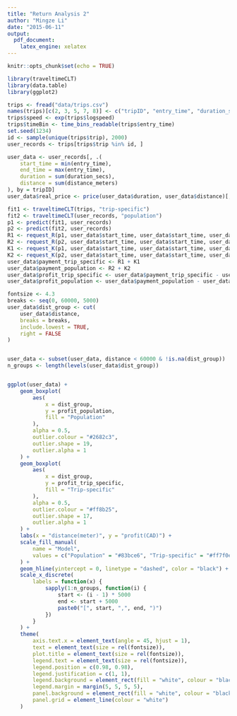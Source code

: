 ```yaml
---
title: "Return Analysis 2"
author: "Mingze Li"
date: "2015-06-11"
output:
  pdf_document:
    latex_engine: xelatex
---
```


```r
knitr::opts_chunk$set(echo = TRUE)
```

```r
library(traveltimeCLT)
library(data.table)
library(ggplot2)
```

```r
trips <- fread("data/trips.csv")
names(trips)[c(2, 3, 5, 7, 8)] <- c("tripID", "entry_time", "duration_secs", "distance_meters", "linkID")
trips$speed <- exp(trips$logspeed)
trips$timeBin <- time_bins_readable(trips$entry_time)
set.seed(1234)
id <- sample(unique(trips$trip), 2000)
user_records <- trips[trips$trip %in% id, ]
```

```r
user_data <- user_records[, .(
    start_time = min(entry_time),
    end_time = max(entry_time),
    duration = sum(duration_secs),
    distance = sum(distance_meters)
), by = tripID]
user_data$real_price <- price(user_data$duration, user_data$distance)[, 1]
```
```r
fit1 <- traveltimeCLT(trips, "trip-specific")
fit2 <- traveltimeCLT(user_records, "population")
p1 <- predict(fit1, user_records)
p2 <- predict(fit2, user_records)
R1 <- request_R(p1, user_data$start_time, user_data$start_time, user_data$distance, risk_free = 0)
R2 <- request_R(p2, user_data$start_time, user_data$start_time, user_data$distance, risk_free = 0)
K1 <- request_K(p1, user_data$start_time, user_data$start_time, user_data$distance, risk_free = 0)
K2 <- request_K(p2, user_data$start_time, user_data$start_time, user_data$distance, risk_free = 0)
user_data$payment_trip_specific <- R1 + K1
user_data$payment_population <- R2 + K2
user_data$profit_trip_specific <- user_data$payment_trip_specific - user_data$real_price
user_data$profit_population <- user_data$payment_population - user_data$real_price
```
```r
fontsize <- 4.3
breaks <- seq(0, 60000, 5000)
user_data$dist_group <- cut(
    user_data$distance,
    breaks = breaks,
    include.lowest = TRUE,
    right = FALSE
)


user_data <- subset(user_data, distance < 60000 & !is.na(dist_group))
n_groups <- length(levels(user_data$dist_group))


ggplot(user_data) +
    geom_boxplot(
        aes(
            x = dist_group,
            y = profit_population,
            fill = "Population"
        ),
        alpha = 0.5,
        outlier.colour = "#2682c3",
        outlier.shape = 19,
        outlier.alpha = 1
    ) +
    geom_boxplot(
        aes(
            x = dist_group,
            y = profit_trip_specific,
            fill = "Trip-specific"
        ),
        alpha = 0.5,
        outlier.colour = "#ff8b25",
        outlier.shape = 17,
        outlier.alpha = 1
    ) +
    labs(x = "distance(meter)", y = "profit(CAD)") +
    scale_fill_manual(
        name = "Model",
        values = c("Population" = "#83bce6", "Trip-specific" = "#ff7f0e")
    ) +
    geom_hline(yintercept = 0, linetype = "dashed", color = "black") +
    scale_x_discrete(
        labels = function(x) {
            sapply(1:n_groups, function(i) {
                start <- (i - 1) * 5000
                end <- start + 5000
                paste0("[", start, ",", end, ")")
            })
        }
    ) +
    theme(
        axis.text.x = element_text(angle = 45, hjust = 1),
        text = element_text(size = rel(fontsize)),
        plot.title = element_text(size = rel(fontsize)),
        legend.text = element_text(size = rel(fontsize)),
        legend.position = c(0.98, 0.98),
        legend.justification = c(1, 1),
        legend.background = element_rect(fill = "white", colour = "black"),
        legend.margin = margin(5, 5, 5, 5),
        panel.background = element_rect(fill = "white", colour = "black"),
        panel.grid = element_line(colour = "white")
    )
```
